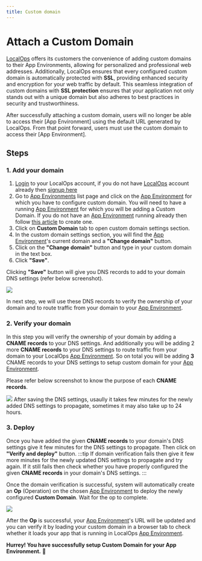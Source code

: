 ```yaml
---
title: Custom domain
---
```


# Attach a Custom Domain

[LocalOps] offers its customers the convenience of adding custom domains to their App Environments, allowing for
personalized and professional web addresses. Additionally, LocalOps ensures that every configured custom domain is
automatically protected with **SSL**, providing enhanced security and encryption for your web traffic by default. This
seamless integration of custom domains with **SSL protection** ensures that your application not only stands out with a
unique domain but also adheres to best practices in security and trustworthiness.

<Warning>
  After successfully attaching a custom domain, users will no longer be able to access their [App Environment] using the
  default URL generated by LocalOps. From that point forward, users must use the custom domain to access their [App
  Environment].
</Warning>

## Steps

### 1. Add your domain

1. [Login] to your LocalOps account, if you do not have [LocalOps] account already then [signup here]
2. Go to [App Environments] list page and click on the [App Environment] for which you have to configure custom domain.
   <Note>
     You will need to have a running [App Environment] for which you will be adding a Custom Domain. If you do not have
     an [App Environment] running already then follow [this
     article](https://help.localops.co/en/articles/9582075-app-environments) to create one.
   </Note>
3. Click on **Custom Domain** tab to open custom domain settings section.
4. In the custom domain settings section, you will find the [App Environment]'s current domain and a **"Change domain"**
   button.
5. Click on the **"Change domain"** button and type in your custom domain in the text box.
6. Click **"Save"**.

Clicking **"Save"** button will give you DNS records to add to your domain DNS settings (refer below screenshot).

<img src="/img/custom_domain_unverified.png" />

In next step, we will use these DNS records to verify the ownership of your domain and to route traffic from your domain
to your [App Environment].

### 2. Verify your domain

In this step you will verify the ownership of your domain by adding a **CNAME records** to your DNS settings. And
additionally you will be adding 2 more **CNAME records** to your DNS settings to route traffic from your domain to your
LocalOps [App Environment]. So on total you will be adding **3** CNAME records to your DNS settings to setup custom
domain for your [App Environment].

Please refer below screenshot to know the purpose of each **CNAME records**.

<img src="/img/custom_domain_dns_record_purpose.png" />

<Warning>
  After saving the DNS settings, usaully it takes few minutes for the newly added DNS settings to propagate, sometimes
  it may also take up to 24 hours.
</Warning>

### 3. Deploy

Once you have added the given **CNAME records** to your domain's DNS settings give it few minutes for the DNS settings
to propagate. Then click on **"Verify and deploy"** button. :::tip If domain verification fails then give it few more
minutes for the newly updated DNS settings to propagate and try again. If it still fails then check whether you have
properly configured the given **CNAME records** in your domain's DNS settings. :::

Once the domain verification is successful, system will automatically create an **Op** (Operation) on the chosen [App
Environment] to deploy the newly configured **Custom Domain**. Wait for the op to complete.

<img src="/img/custom_domain_deploy_op.png" />

After the **Op** is successful, your [App Environment]'s URL will be updated and you can verify it by loading your
custom domain in a browser tab to check whether it loads your app that is running in LocalOps [App Environment].

**Hurrey! You have successfully setup Custom Domain for your App Environment.** 🎉

[LocalOps]: https://localops.co
[App Environment]: https://help.localops.co/en/articles/9582075-app-environments
[App Environments]: https://dev.vesselcloud.xyz/environments
[Login]: https://console.localops.co
[signup here]: https://console.localops.co/signup

